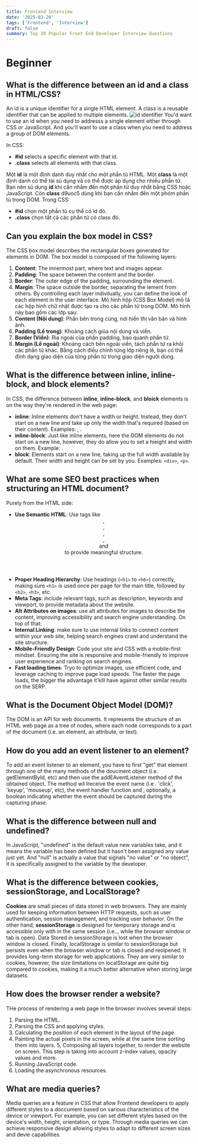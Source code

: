 ```yaml
---
title: Frontend Interview
date: '2025-03-20'
tags: ['Frontend', 'Interview']
draft: false
summary: Top 30 Popular Front End Developer Interview Questions
---
```

# Beginner
## What is the difference between an id and a class in HTML/CSS?
An id is a unique identifier for a single HTML element. A class is a reusable identifier that can be applied to multiple elements.
![id identifier](https://assets.roadmap.sh/guest/css-classes-vs-id-example-9ufsl.png)
You'd want to use an id when you need to addresss a single element either through CSS or JavaScript. And you'll want to use a class when you need to address a group of DOM elements.

In CSS:
  - **#id** selects a specific element with that id.
  - **.class** selects all elements with that class.

Một **id** là một định danh duy nhất cho một phần tủ HTML. Một **class** là một định danh có thể tái sủ dụng và có thể được áp dụng cho nhiều phần tử.
Bạn nên sủ dụng **id** khi cần nhắm đến một phần tử duy nhất bằng CSS hoặc JavaScript. Còn **class** d9uoc5 dùng khi bạn cần nhắm đến một phóm phần tủ trong DOM.
Trong CSS:
- **#id** chọn một phần tủ cụ thể có id đó.
- **.class** chọn tất cả các phần tử có class đó.
## Can you explain the box model in CSS?
The CSS box model describes the rectangular boxes generated for elements in DOM. The box model is composed of the following layers:
1. **Content**: The innermost part, where text and images appear.
2. **Padding**: The space between the content and the border.
3. **Border**: The outer edge of the padding, surrounding the element.
4. **Margin**: The space outside the border, separating the lement from others.
By controlling each layer indivilually, you can define the look of each element in the user interface.
Mô hình hộp (CSS Box Model) mô tả các hộp hình chữ nhật được tạo ra cho các phần tử trong DOM. Mô hình này bao gồm các lớp sau:
1. **Content (Nội dung)**: Phần bên trong cùng, nơi hiển thị văn bản và hình ảnh.
2. **Padding (Lề trong)**: Khoảng cách giũa nội dung và viền.
3. **Border (Viền)**: Rìa ngoài của phần padding, bao quanh phần tử.
4. **Margin (Lề ngoài)**: Khoảng cách bên ngoài viền, tách phần tử ra khỏi các phần tử khác.
Bằng cách điều chỉnh từng lớp riêng lẻ, bạn có thể định dạng giao diện của từng phần tử trong giao diện người dùng.
## What is the difference between inline, inline-block, and block elements?
In CSS, the difference between **inline**, **inline-block**, and **bloick** elements is on the way they're rendered in the web page:
- **inline**: Inline elements don't have a width or height. Instead, they don't start on a new line and take up only the width that's required (based on their content). Examples: <span>, <a>.
- **inline-block**: Just like inline elements, here the DOM elements do not start on a new line, however, they do allow you to set a hieight and width on them. Example: <img>.
- **block**: Elements start on a new line, taking up the full width available by default. Their width and height can be set by you. Examples: ```<div>```, ```<p>```.
## What are some SEO best practices when structuring an HTML document?
Purely from the HTML side:
- **Use Semantic HTML**: Use tags like <header>, <nav>, <main>, <article>, <section> and <footer> to provide meaningful structure.
- **Proper Heading Hierarchy**: Use headings (```<h1>``` to ```<h6>```) correctly, making sure ```<h1>``` is used once per page for the main title, followed by ```<h2>```, ```<h3>```, etc.
- **Meta Tags**: include relevant <meta> tags, such as description, keywords and viewport, to provide metadata about the website.
- **Alt Attributes on images**: use alt attributes for images to describe the content, improving accessibility and search engine understanding.
On top of that:
- **Internal Linking**: make sure to use internal links to connect content within your web site, helping search engines crawl and understand the site structure.
- **Mobile-Friendly Design**: Code your site and CSS with a mobile-first mindset. Ensuring the site is responsive and mobile-friendly to improve user experience and ranking on search engines.
- **Fast loading times**: Tryo to optimize images, use efficient code, and leverage caching to improve page load speeds. The faster the page loads, the bigger the advantage it'klll have against other similar results on the SERP.
## What is the Document Object Model (DOM)?
The DOM is an API for web documents. It represents the structure of an HTML web page as a tree of nodes, where each node corresponds to a part of the document (i.e. an element, an attribute, or text).
## How do you add an event listener to an element?
To add an event listener to an element, you have to first "get" that element through one of the many methods of the doucment object (i.e. getElementById, etc) and then use the addEAventListener method of the obtained object.
The method wil lreceive the event name (i.e . 'click', 'keyup', 'mouseup', etc), the event handler function and , optionally, a boolean indicating whether the event should be captured during the capturing phase.
## What is the difference between null and undefined?
In JavaScript, "undefined" is the default value new variables take, and it means the variable has been defined but it hasn't been assigned any value just yet.
And "null" is actually a value that signals "no value" or "no object", it is specifically assigned to the variable by the developer.
## What is the difference between cookies, sessionStorage, and LocalStorage?
**Cookies** are small pieces of data stored in web browsers. They are mainly used for keeping information between HTTP requests, such as user authentication, session management, and tracking user behavior.
On the other hand, **sessionStorage** is designed for temporary storage and is accessible only with in the same session (i.e.., while the browser window or tab is open). Data Stored in sessionStorage is lost when the browser window is closed.
Finally, localStorage is similar to sessionStorage but persists even when the browser window or tab is closed and reoipened. It provides long-term storage for web applications. They are very similar to cookies, however, the size limitations on localStorage are quite big compared to cookies, making it a much better alternative when storing large datasets.
## How does the browser render a website?
THe process of rendering a web page in the browser involves several steps:
1. Parsing the HTML.
2. Parsing the CSS and applying styles.
3. Calculating the position of each element in the layout of the page.
4. Painting the actual pixels in the screen, while at the same time sorting them into layers.
5, Composing all layers together, to render the website on screen. This step is taking into account z-index values, opacity values and more.
6. Running JavaScript code.
7. Loading the asynchronous resources.
## What are media queries?
Media queries are a feature in CSS that allow Frontend developers to apply different styles to a doccument based on various characteristics of the device or viewport. For example, you can set different styles based on the device's width, height, orientation, or type.
Through media queries we can achieve responsive design allowing styles to adapt to different screen sizes and devie capabilities.
